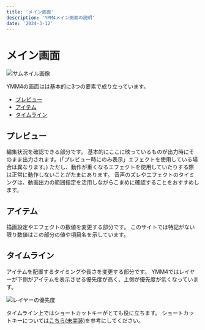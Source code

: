 ```yaml
---
title: 'メイン画面'
description: 'YMM4メイン画面の説明'
date: '2024-3-12'
---
```

# メイン画面

![サムネイル画像](/assets/guide/基本機能/メイン画面/cover.png)

YMM4の画面はは基本的に3つの要素で成り立っています。

- [プレビュー](#プレビュー)
- [アイテム](#アイテム)
- [タイムライン](#タイムライン)

## プレビュー
編集状況を確認できる部分です。
基本的にここに映っているものが出力時にそのまま出力されます。(「プレビュー時にのみ表示」エフェクトを使用している場合は異なります。)
ただし、動作が重くなるエフェクトを使用していたりする際は正常に動作しないことがたまにあります。
音声のズレやエフェクトのタイミングは、動画出力の範囲指定を活用しながらこまめに確認することをおすすめします。

## アイテム
描画設定やエフェクトの数値を変更する部分です。
このサイトでは特記がない限り数値はこの部分の値や項目名を示しています。

## タイムライン
アイテムを配置するタイミングや長さを変更する部分です。
YMM4ではレイヤーが下側がアイテムを表示させる優先度が高く、上側が優先度が低くなっています。

![レイヤーの優先度](/assets/guide/基本機能/メイン画面/画面1.png)

タイムライン上ではショートカットキーがとても役に立ちます。
ショートカットキーについては[こちら(未実装)](#)を参考にしてください。
